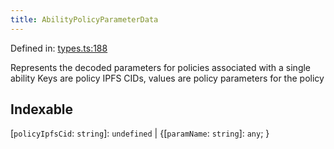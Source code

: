 ```yaml
---
title: AbilityPolicyParameterData
---
```


Defined in: [types.ts:188](https://github.com/LIT-Protocol/Vincent/blob/1c902a7c278246adaf4479901c6e2d38e00321e5/packages/libs/contracts-sdk/src/types.ts#L188)

Represents the decoded parameters for policies associated with a single ability
Keys are policy IPFS CIDs, values are policy parameters for the policy

## Indexable

\[`policyIpfsCid`: `string`\]: `undefined` \| \{\[`paramName`: `string`\]: `any`; \}
